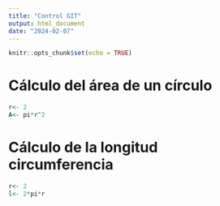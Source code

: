 ```yaml
---
title: "Control GIT"
output: html_document
date: "2024-02-07"
---
```


```r
knitr::opts_chunk$set(echo = TRUE)
```

# Cálculo del área de un círculo
```r
r<- 2
A<- pi*r^2
```
# Cálculo de la longitud circumferencia
```r
r<- 2
l<- 2*pi*r
```

